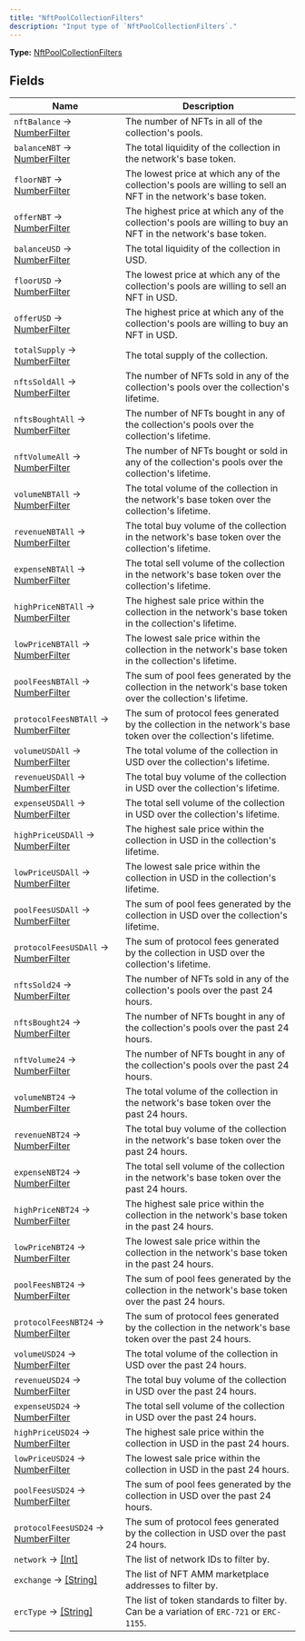 ```yaml
---
title: "NftPoolCollectionFilters"
description: "Input type of `NftPoolCollectionFilters`."
---
```


**Type:** [NftPoolCollectionFilters](/api-reference/types/nftpoolcollectionfilters)

## Fields

| Name | Description |
|------|-------------|
| `nftBalance` → [NumberFilter](/api-reference/types/numberfilter) | The number of NFTs in all of the collection&#39;s pools. |
| `balanceNBT` → [NumberFilter](/api-reference/types/numberfilter) | The total liquidity of the collection in the network&#39;s base token. |
| `floorNBT` → [NumberFilter](/api-reference/types/numberfilter) | The lowest price at which any of the collection&#39;s pools are willing to sell an NFT in the network&#39;s base token. |
| `offerNBT` → [NumberFilter](/api-reference/types/numberfilter) | The highest price at which any of the collection&#39;s pools are willing to buy an NFT in the network&#39;s base token. |
| `balanceUSD` → [NumberFilter](/api-reference/types/numberfilter) | The total liquidity of the collection in USD. |
| `floorUSD` → [NumberFilter](/api-reference/types/numberfilter) | The lowest price at which any of the collection&#39;s pools are willing to sell an NFT in USD. |
| `offerUSD` → [NumberFilter](/api-reference/types/numberfilter) | The highest price at which any of the collection&#39;s pools are willing to buy an NFT in USD. |
| `totalSupply` → [NumberFilter](/api-reference/types/numberfilter) | The total supply of the collection. |
| `nftsSoldAll` → [NumberFilter](/api-reference/types/numberfilter) | The number of NFTs sold in any of the collection&#39;s pools over the collection&#39;s lifetime. |
| `nftsBoughtAll` → [NumberFilter](/api-reference/types/numberfilter) | The number of NFTs bought in any of the collection&#39;s pools over the collection&#39;s lifetime. |
| `nftVolumeAll` → [NumberFilter](/api-reference/types/numberfilter) | The number of NFTs bought or sold in any of the collection&#39;s pools over the collection&#39;s lifetime. |
| `volumeNBTAll` → [NumberFilter](/api-reference/types/numberfilter) | The total volume of the collection in the network&#39;s base token over the collection&#39;s lifetime. |
| `revenueNBTAll` → [NumberFilter](/api-reference/types/numberfilter) | The total buy volume of the collection in the network&#39;s base token over the collection&#39;s lifetime. |
| `expenseNBTAll` → [NumberFilter](/api-reference/types/numberfilter) | The total sell volume of the collection in the network&#39;s base token over the collection&#39;s lifetime. |
| `highPriceNBTAll` → [NumberFilter](/api-reference/types/numberfilter) | The highest sale price within the collection in the network&#39;s base token in the collection&#39;s lifetime. |
| `lowPriceNBTAll` → [NumberFilter](/api-reference/types/numberfilter) | The lowest sale price within the collection in the network&#39;s base token in the collection&#39;s lifetime. |
| `poolFeesNBTAll` → [NumberFilter](/api-reference/types/numberfilter) | The sum of pool fees generated by the collection in the network&#39;s base token over the collection&#39;s lifetime. |
| `protocolFeesNBTAll` → [NumberFilter](/api-reference/types/numberfilter) | The sum of protocol fees generated by the collection in the network&#39;s base token over the collection&#39;s lifetime. |
| `volumeUSDAll` → [NumberFilter](/api-reference/types/numberfilter) | The total volume of the collection in USD over the collection&#39;s lifetime. |
| `revenueUSDAll` → [NumberFilter](/api-reference/types/numberfilter) | The total buy volume of the collection in USD over the collection&#39;s lifetime. |
| `expenseUSDAll` → [NumberFilter](/api-reference/types/numberfilter) | The total sell volume of the collection in USD over the collection&#39;s lifetime. |
| `highPriceUSDAll` → [NumberFilter](/api-reference/types/numberfilter) | The highest sale price within the collection in USD in the collection&#39;s lifetime. |
| `lowPriceUSDAll` → [NumberFilter](/api-reference/types/numberfilter) | The lowest sale price within the collection in USD in the collection&#39;s lifetime. |
| `poolFeesUSDAll` → [NumberFilter](/api-reference/types/numberfilter) | The sum of pool fees generated by the collection in USD over the collection&#39;s lifetime. |
| `protocolFeesUSDAll` → [NumberFilter](/api-reference/types/numberfilter) | The sum of protocol fees generated by the collection in USD over the collection&#39;s lifetime. |
| `nftsSold24` → [NumberFilter](/api-reference/types/numberfilter) | The number of NFTs sold in any of the collection&#39;s pools over the past 24 hours. |
| `nftsBought24` → [NumberFilter](/api-reference/types/numberfilter) | The number of NFTs bought in any of the collection&#39;s pools over the past 24 hours. |
| `nftVolume24` → [NumberFilter](/api-reference/types/numberfilter) | The number of NFTs bought in any of the collection&#39;s pools over the past 24 hours. |
| `volumeNBT24` → [NumberFilter](/api-reference/types/numberfilter) | The total volume of the collection in the network&#39;s base token over the past 24 hours. |
| `revenueNBT24` → [NumberFilter](/api-reference/types/numberfilter) | The total buy volume of the collection in the network&#39;s base token over the past 24 hours. |
| `expenseNBT24` → [NumberFilter](/api-reference/types/numberfilter) | The total sell volume of the collection in the network&#39;s base token over the past 24 hours. |
| `highPriceNBT24` → [NumberFilter](/api-reference/types/numberfilter) | The highest sale price within the collection in the network&#39;s base token in the past 24 hours. |
| `lowPriceNBT24` → [NumberFilter](/api-reference/types/numberfilter) | The lowest sale price within the collection in the network&#39;s base token in the past 24 hours. |
| `poolFeesNBT24` → [NumberFilter](/api-reference/types/numberfilter) | The sum of pool fees generated by the collection in the network&#39;s base token over the past 24 hours. |
| `protocolFeesNBT24` → [NumberFilter](/api-reference/types/numberfilter) | The sum of protocol fees generated by the collection in the network&#39;s base token over the past 24 hours. |
| `volumeUSD24` → [NumberFilter](/api-reference/types/numberfilter) | The total volume of the collection in USD over the past 24 hours. |
| `revenueUSD24` → [NumberFilter](/api-reference/types/numberfilter) | The total buy volume of the collection in USD over the past 24 hours. |
| `expenseUSD24` → [NumberFilter](/api-reference/types/numberfilter) | The total sell volume of the collection in USD over the past 24 hours. |
| `highPriceUSD24` → [NumberFilter](/api-reference/types/numberfilter) | The highest sale price within the collection in USD in the past 24 hours. |
| `lowPriceUSD24` → [NumberFilter](/api-reference/types/numberfilter) | The lowest sale price within the collection in USD in the past 24 hours. |
| `poolFeesUSD24` → [NumberFilter](/api-reference/types/numberfilter) | The sum of pool fees generated by the collection in USD over the past 24 hours. |
| `protocolFeesUSD24` → [NumberFilter](/api-reference/types/numberfilter) | The sum of protocol fees generated by the collection in USD over the past 24 hours. |
| `network` → [[Int]](/api-reference/types/int) | The list of network IDs to filter by. |
| `exchange` → [[String]](/api-reference/types/string) | The list of NFT AMM marketplace addresses to filter by. |
| `ercType` → [[String]](/api-reference/types/string) | The list of token standards to filter by. Can be a variation of `ERC-721` or `ERC-1155`. |

